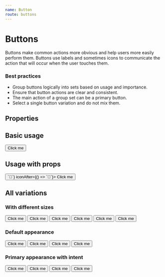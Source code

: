 ```yaml
---
name: Button
route: buttons
---
```



# Buttons

Buttons make common actions more obvious and help users more easily perform them. Buttons use labels and sometimes icons to communicate
the action that will occur when the user touches them.

### Best practices

- Group buttons logically into sets based on usage and importance.
- Ensure that button actions are clear and consistent.
- The main action of a group set can be a primary button.
- Select a single button variation and do not mix them.

## Properties

<Props of={Button} />

## Basic usage

<Playground>
	<Button>Click me</Button>
</Playground>

## Usage with props

<Playground>
	<Button appearance="primary" intent="warning" scale="big" margin={30} iconBefore={() => `🎄`} iconAfter={() => `🎄`}>
		Click me
	</Button>
</Playground>

## All variations

### With different sizes

<Button mr={15} scale="small">
	Click me
</Button>
<Button mr={15} scale="normal">
	Click me
</Button>
<Button mr={15} scale="big">
	Click me
</Button>
<Button mr={15} appearance="primary" scale="small">
	Click me
</Button>
<Button mr={15} appearance="primary" scale="normal">
	Click me
</Button>
<Button mr={15} appearance="primary" scale="big">
	Click me
</Button>

### Default appearance

<Button mr={15} appearance="default" intent="none">
	Click me
</Button>
<Button mr={15} appearance="default" intent="success">
	Click me
</Button>
<Button mr={15} appearance="default" intent="warning">
	Click me
</Button>
<Button mr={15} appearance="default" intent="danger">
	Click me
</Button>

### Primary appearance with intent

<Button mr={15} appearance="primary" intent="none">
	Click me
</Button>
<Button mr={15} appearance="primary" intent="success">
	Click me
</Button>
<Button mr={15} appearance="primary" intent="warning">
	Click me
</Button>
<Button mr={15} appearance="primary" intent="danger">
	Click me
</Button>
